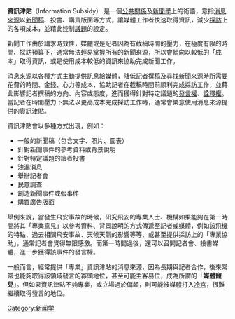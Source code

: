 '''資訊津貼'''（Information Subsidy） 是一個[[公共關係|公共關係]]及[[新聞學|新聞學]]上的術語，意指[[消息來源|消息來源]]以[[新聞稿|新聞稿]]、投書、購買版面等方式，讓媒體工作者快速取得資訊，減少[[採訪|採訪]]上的各項成本，並藉此控制[[議題|議題]]的設定。

新聞工作由於講求時效性，媒體或是記者因為有截稿時間的壓力，在極度有限的時間、採訪預算下，通常無法輕易掌握所有的新聞來源，所以會傾向以較低的「成本」取得資訊，或是使用成本較低的資訊來協助完成新聞工作。

消息來源以各種方式主動提供訊息給[[媒體|媒體]]，降低[[記者|記者]]撰稿及尋找新聞來源時所需要花費的時間、金錢、心力等成本，協助記者在截稿時間前順利完成採訪工作，並藉此影響記者撰稿的方向、內容或態度，進而獲得針對特定議題的[[發言權|發言權]]、[[詮釋權|詮釋權]]。當記者在時間壓力下無法以更高成本完成採訪工作時，通常會樂意使用消息來源提供的資訊津貼。

資訊津貼會以多種方式出現，例如：
* 一般的新聞稿（包含文字、照片、圖表）
* 針對新聞事件的參考資料或背景說明
* 針對特定議題的讀者投書
* 洩漏消息
* 舉辦記者會
* 民意調查
* 創造新聞事件或假事件
* 購買廣告版面

舉例來說，當發生飛安事故的時候，研究飛安的專業人士、機構如果能夠在第一時間將其「專業意見」以參考資料、背景說明的方式傳遞至記者或媒體，例如該飛機的特點、過去相關飛安事故、天候天氣的影響等等，或甚至提供採訪上的「專業協助」，通常記者會覺得無限感激。而第一時間過後，還可以召開記者會、投書媒體，進一步獲得該事件的發言權。

一般而言，經常提供「專業」資訊津貼的消息來源，因為長期與記者合作，後來常常也能夠取得該領域發言的寡頭地位，甚至可能主客易位，成為所謂的「'''媒體寵兒'''」。但如果資訊津貼不夠專業，或立場過於偏頗，則可能被媒體打入[[冷宮|冷宮]]，很難繼續取得發言的地位。

[[Category:新闻学|Category:新闻学]]